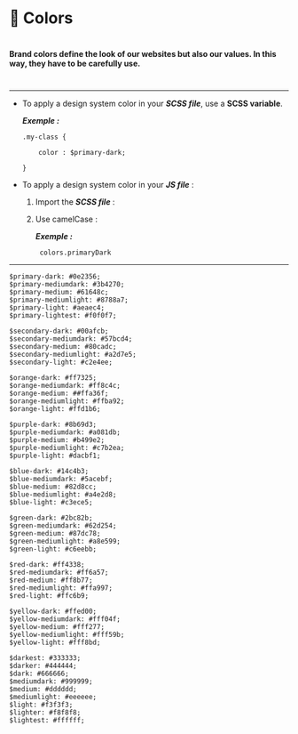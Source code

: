

<Meta title="⚛️Atoms|🌈 Colors" />

# 🌈 Colors

#

#

#### Brand colors define the look of our websites but also our values. In this way, they have to be carefully use.

#

---

- To apply a design system color in your **_SCSS file_**, use a **SCSS variable**.

  **_Exemple :_**

      .my-class {

          color : $primary-dark;

      }

- To apply a design system color in your **_JS file_** :

  1.  Import the **_SCSS file_** :



  2.  Use camelCase :

      **_Exemple :_**

           colors.primaryDark

---

<ColorPalette>
  <ColorItem
    title="Monochrome Primary"
    colors={[
      colors.primaryDark,
      colors.primaryMediumDark,
      colors.primaryMedium,
      colors.primaryMediumLight,
      colors.primaryLight,
      colors.primaryLightest,
    ]}
  />
</ColorPalette>

    $primary-dark: #0e2356;
    $primary-mediumdark: #3b4270;
    $primary-medium: #61648c;
    $primary-mediumlight: #8788a7;
    $primary-light: #aeaec4;
    $primary-lightest: #f0f0f7;

<ColorPalette>
  <ColorItem
    title="Monochrome Secondary"
    colors={[
      colors.secondaryDark,
      colors.secondaryMediumDark,
      colors.secondaryMedium,
      colors.secondaryMediumLight,
      colors.secondaryLight,
      colors.secondaryLightest,
    ]}
  />
</ColorPalette>

    $secondary-dark: #00afcb;
    $secondary-mediumdark: #57bcd4;
    $secondary-medium: #80cadc;
    $secondary-mediumlight: #a2d7e5;
    $secondary-light: #c2e4ee;

<ColorPalette>
  <ColorItem
    title="Monochrome Orange"
    colors={[
      colors.orangeDark,
      colors.orangeMediumDark,
      colors.orangeMedium,
      colors.orangeMediumLight,
      colors.orangeLight,
      colors.orangeLightest,
    ]}
  />
</ColorPalette>

    $orange-dark: #ff7325;
    $orange-mediumdark: #ff8c4c;
    $orange-medium: ##ffa36f;
    $orange-mediumlight: #ffba92;
    $orange-light: #ffd1b6;

<ColorPalette>
  <ColorItem
    title="Monochrome Purple"
    colors={[
      colors.purpleDark,
      colors.purpleMediumDark,
      colors.purpleMedium,
      colors.purpleMediumLight,
      colors.purpleLight,
      colors.purpleLightest,
    ]}
  />
</ColorPalette>

    $purple-dark: #8b69d3;
    $purple-mediumdark: #a081db;
    $purple-medium: #b499e2;
    $purple-mediumlight: #c7b2ea;
    $purple-light: #dacbf1;

<ColorPalette>
  <ColorItem
    title="Monochrome Blue"
    colors={[
      colors.blueDark,
      colors.blueMediumDark,
      colors.blueMedium,
      colors.blueMediumLight,
      colors.blueLight,
      colors.blueLightest,
    ]}
  />
</ColorPalette>

    $blue-dark: #14c4b3;
    $blue-mediumdark: #5acebf;
    $blue-medium: #82d8cc;
    $blue-mediumlight: #a4e2d8;
    $blue-light: #c3ece5;

<ColorPalette>
  <ColorItem
    title="Monochrome Green"
    colors={[
      colors.greenDark,
      colors.greenMediumDark,
      colors.greenMedium,
      colors.greenMediumLight,
      colors.greenLight,
      colors.greenLightest,
    ]}
  />
</ColorPalette>

    $green-dark: #2bc82b;
    $green-mediumdark: #62d254;
    $green-medium: #87dc78;
    $green-mediumlight: #a8e599;
    $green-light: #c6eebb;

<ColorPalette>
  <ColorItem
    title="Monochrome Red"
    colors={[
      colors.redDark,
      colors.redMediumDark,
      colors.redMedium,
      colors.redMediumLight,
      colors.redLight,
      colors.redLightest,
    ]}
  />
</ColorPalette>

    $red-dark: #ff4338;
    $red-mediumdark: #ff6a57;
    $red-medium: #ff8b77;
    $red-mediumlight: #ffa997;
    $red-light: #ffc6b9;

<ColorPalette>
  <ColorItem
    title="Monochrome Yellow"
    colors={[
      colors.yellowDark,
      colors.yellowMediumDark,
      colors.yellowMedium,
      colors.yellowMediumLight,
      colors.yellowLight,
      colors.yellowLightest,
    ]}
  />
</ColorPalette>

    $yellow-dark: #ffed00;
    $yellow-mediumdark: #fff04f;
    $yellow-medium: #fff277;
    $yellow-mediumlight: #fff59b;
    $yellow-light: #fff8bd;

<ColorPalette>
  <ColorItem
    title="Monochrome"
    colors={[
      colors.darkest,
      colors.darker,
      colors.dark,
      colors.mediumDark,
      colors.medium,
      colors.mediumLight,
      colors.light,
      colors.lighter,
      colors.lightest,
    ]}
  />
</ColorPalette>

    $darkest: #333333;
    $darker: #444444;
    $dark: #666666;
    $mediumdark: #999999;
    $medium: #dddddd;
    $mediumlight: #eeeeee;
    $light: #f3f3f3;
    $lighter: #f8f8f8;
    $lightest: #ffffff;

```

```
